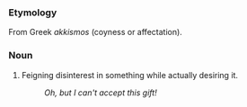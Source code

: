 ===Etymology===
From Greek ''akkismos'' (coyness or affectation).
===Noun===
#Feigning disinterest in something while actually desiring it.
#:''Oh, but I can't accept this gift!''
